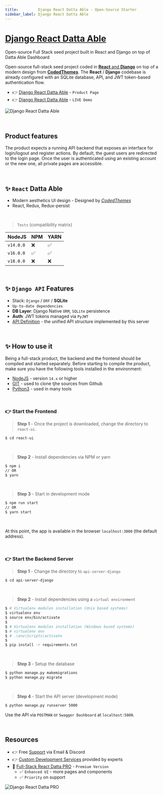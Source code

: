 ```yaml
---
title:         Django React Datta Able - Open-Source Starter
sidebar_label: Django React Datta Able
---
```


# [Django React Datta Able](https://appseed.us/product/datta-able/api-server-django/react/)

<SubHeading> Open-source Full Stack seed project built in React and Django on top of Datta Able Dashboard </SubHeading>

Open-source full-stack seed project coded in [**React** and **Django**](https://appseed.us/product/datta-able/api-server-django/react/) on top of a modern design from **[CodedThemes](https://codedthemes.com/?ref=appseed)**. 
The **React** / **Django** codebase is already configured with an SQLite database, API, and JWT token-based authentication flow.

- 👉 [Django React Datta Able](https://appseed.us/product/datta-able/api-server-django/react/) - `Product Page`
- 👉 [Django React Datta Able](https://django-react-datta-able.appseed-srv1.com/) - `LIVE Demo`

![Django React Datta Able](https://github.com/app-generator/dummy/assets/51070104/89738973-e509-4f2e-bf75-b8e9160ce2f3)

<br />

## Product features

The product expects a running API backend that exposes an interface for login/logout and register actions. 
By default, the guest users are redirected to the login page. Once the user is authenticated using an existing account or the new one, all private pages are accessible. 

<br />

## ✨ `React` Datta Able

- Modern aesthetics UI design - Designed by *[CodedThemes](https://bit.ly/37fF9RT)*
- React, Redux, Redux-persist

<br />

> `Tests` (compatibility matrix)

| NodeJS | NPM | YARN | 
| --- | --- | --- |  
| `v14.0.0` | ❌ | ✅ |
| `v16.0.0` | ✅ | ✅ | 
| `v18.0.0` | ❌ | ❌ | 


<br />

## ✨ `Django API` Features

- Stack: `Django` / `DRF` / **SQLite** 
- `Up-to-date dependencies`
- **DB Layer**: Django Native `ORM`, `SQLite` persistence
- **Auth**: JWT tokens managed via `PyJWT`
- [API Definition](https://docs.appseed.us/boilerplate-code/api-unified-definition) - the unified API structure implemented by this server

<br /> 

## ✨ How to use it

Being a full-stack product, the backend and the frontend should be compiled and started separately. 
Before starting to compile the product, make sure you have the following tools installed in the environment:

- [NodeJS](https://nodejs.org/en/) - version `14.x` or higher
- [GIT](https://git-scm.com/) - used to clone tjhe sources from Github
- [Python3](https://www.python.org/) - used in many tools

<br />

### 👉 Start the Frontend 

> **Step 1** - Once the project is downloaded, change the directory to `react-ui`. 

```bash
$ cd react-ui
```

<br />

> **Step 2** - Install dependencies via NPM or yarn

```bash
$ npm i
// OR
$ yarn
```

<br />

> **Step 3** - Start in development mode

```bash
$ npm run start 
// OR
$ yarn start
```

<br />

At this point, the app is available in the browser `localhost:3000` (the default address).


<br /> 

### 👉 Start the Backend Server 

> **Step 1** - Change the directory to `api-server-django`

```bash
$ cd api-server-django
```

<br />

> **Step 2** - Install dependencies using a `virtual environment`

```bash
$ # Virtualenv modules installation (Unix based systems)
$ virtualenv env
$ source env/bin/activate
$
$ # Virtualenv modules installation (Windows based systems)
$ # virtualenv env
$ # .\env\Scripts\activate
$
$ pip install -r requirements.txt
```

<br />

> **Step 3** - Setup the database 

```bash
$ python manage.py makemigrations
$ python manage.py migrate
```

<br />

> **Step 4** - Start the API server (development mode)

```bash
$ python manage.py runserver 5000
```

Use the API via `POSTMAN` or `Swagger Dashboard` at `localhost:5000`.

<br />

## Resources

- 👉 Free [Support](https://appseed.us/support/) via Email & Discord
- 👉 [Custom Development Services](https://appseed.us/custom-development/) provided by experts
- 🚀 [Full-Stack React Datta PRO](https://appseed.us/product/datta-able-pro/full-stack/) - `Premium Version`
  - ✅ `Enhanced UI` - more pages and components
  - ✅ `Priority` on support 

![Django React Datta PRO](https://github.com/app-generator/dummy/assets/51070104/dfe88ab5-3aa8-43bc-8cd6-e19fa6ffdf63)
